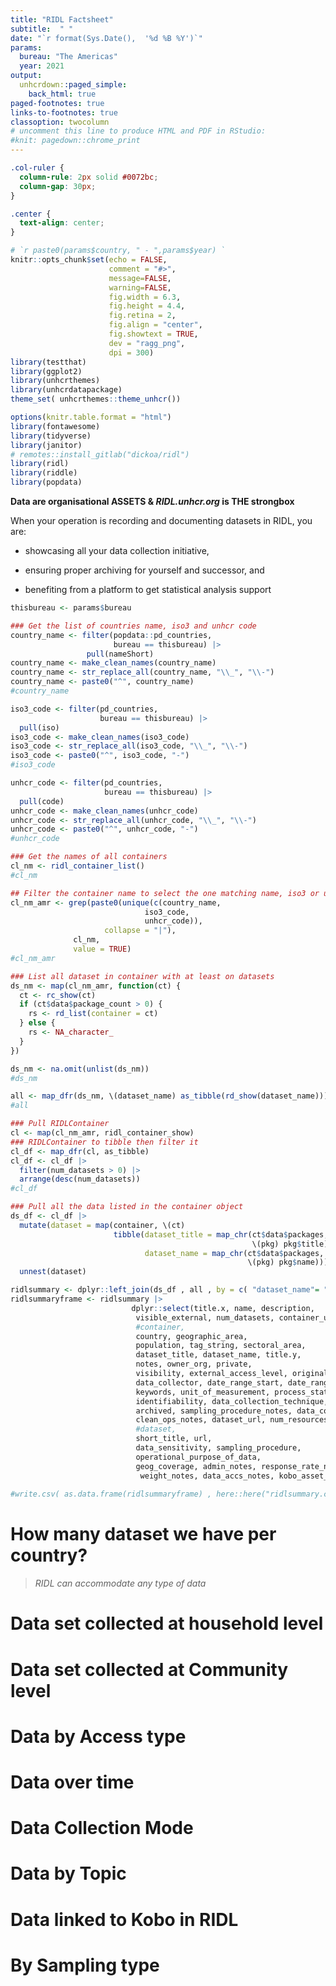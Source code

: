 ```yaml
---
title: "RIDL Factsheet"
subtitle:  " "  
date: "`r format(Sys.Date(),  '%d %B %Y')`"
params:
  bureau: "The Americas"
  year: 2021
output:
  unhcrdown::paged_simple:
    back_html: true
paged-footnotes: true
links-to-footnotes: true
classoption: twocolumn
# uncomment this line to produce HTML and PDF in RStudio:
#knit: pagedown::chrome_print
---
```


```css
.col-ruler {
  column-rule: 2px solid #0072bc;
  column-gap: 30px;
}

.center {
  text-align: center;
}


```

```r
# `r paste0(params$country, " - ",params$year) `
knitr::opts_chunk$set(echo = FALSE,
                      comment = "#>",
                      message=FALSE, 
                      warning=FALSE,
                      fig.width = 6.3,
                      fig.height = 4.4,
                      fig.retina = 2,
                      fig.align = "center",
                      fig.showtext = TRUE,
                      dev = "ragg_png",
                      dpi = 300)
library(testthat)
library(ggplot2)
library(unhcrthemes)
library(unhcrdatapackage)
theme_set( unhcrthemes::theme_unhcr())

options(knitr.table.format = "html")  
library(fontawesome)
library(tidyverse)
library(janitor)
# remotes::install_gitlab("dickoa/ridl")
library(ridl)
library(riddle)
library(popdata)

```

**Data are organisational ASSETS & *RIDL.unhcr.org* is THE strongbox**


When your operation is recording and documenting datasets in RIDL, you are:

 * showcasing all your data collection initiative, 
 
 * ensuring proper archiving for yourself and successor, and  
 
 * benefiting from a platform to get statistical analysis support 


```r
thisbureau <- params$bureau

### Get the list of countries name, iso3 and unhcr code
country_name <- filter(popdata::pd_countries,
                       bureau == thisbureau) |>
                 pull(nameShort)
country_name <- make_clean_names(country_name)
country_name <- str_replace_all(country_name, "\\_", "\\-")
country_name <- paste0("^", country_name)
#country_name

iso3_code <- filter(pd_countries,
                    bureau == thisbureau) |>
  pull(iso)
iso3_code <- make_clean_names(iso3_code)
iso3_code <- str_replace_all(iso3_code, "\\_", "\\-")
iso3_code <- paste0("^", iso3_code, "-")
#iso3_code

unhcr_code <- filter(pd_countries,
                     bureau == thisbureau) |>
  pull(code)
unhcr_code <- make_clean_names(unhcr_code)
unhcr_code <- str_replace_all(unhcr_code, "\\_", "\\-")
unhcr_code <- paste0("^", unhcr_code, "-")
#unhcr_code
```


```r
### Get the names of all containers
cl_nm <- ridl_container_list()
#cl_nm

## Filter the container name to select the one matching name, iso3 or unhcr code
cl_nm_amr <- grep(paste0(unique(c(country_name,
                              iso3_code,
                              unhcr_code)),
                     collapse = "|"),
              cl_nm,
              value = TRUE)
#cl_nm_amr

### List all dataset in container with at least on datasets
ds_nm <- map(cl_nm_amr, function(ct) {
  ct <- rc_show(ct)
  if (ct$data$package_count > 0) {
    rs <- rd_list(container = ct)
  } else {
    rs <- NA_character_
  }
})

ds_nm <- na.omit(unlist(ds_nm))
#ds_nm

all <- map_dfr(ds_nm, \(dataset_name) as_tibble(rd_show(dataset_name)))
#all
```


```r
### Pull RIDLContainer
cl <- map(cl_nm_amr, ridl_container_show)
### RIDLContainer to tibble then filter it
cl_df <- map_dfr(cl, as_tibble)
cl_df <- cl_df |>
  filter(num_datasets > 0) |>
  arrange(desc(num_datasets))
#cl_df
```


```r
### Pull all the data listed in the container object
ds_df <- cl_df |>
  mutate(dataset = map(container, \(ct)
                       tibble(dataset_title = map_chr(ct$data$packages,
                                                      \(pkg) pkg$title),
                              dataset_name = map_chr(ct$data$packages,
                                                     \(pkg) pkg$name)))) |>
  unnest(dataset)

ridlsummary <- dplyr::left_join(ds_df , all , by = c( "dataset_name"= "name" ) )
ridlsummaryframe <- ridlsummary |>
                           dplyr::select(title.x, name, description,                
                            visible_external, num_datasets, container_url,              
                            #container, 
                            country, geographic_area,            
                            population, tag_string, sectoral_area,              
                            dataset_title, dataset_name, title.y,                    
                            notes, owner_org, private,                    
                            visibility, external_access_level, original_id,                
                            data_collector, date_range_start, date_range_end,             
                            keywords, unit_of_measurement, process_status,             
                            identifiability, data_collection_technique, geographies,                
                            archived, sampling_procedure_notes, data_collection_notes,      
                            clean_ops_notes, dataset_url, num_resources,              
                            #dataset, 
                            short_title, url,                        
                            data_sensitivity, sampling_procedure,
                            operational_purpose_of_data,
                            geog_coverage, admin_notes, response_rate_notes,        
                             weight_notes, data_accs_notes, kobo_asset_id, linked_datasets)
 
#write.csv( as.data.frame(ridlsummaryframe) , here::here("ridlsummary.csv"), row.names = FALSE)

```



# How many dataset we have per country?

> *RIDL can accommodate any type of data*


# Data set collected at household level

# Data set collected at Community level

# Data by Access type

# Data over time

# Data Collection Mode

# Data by Topic

# Data linked to Kobo in RIDL

# By Sampling type 

